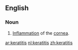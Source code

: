 ==English==

===Noun===
{{en-noun|keratitises}}
{{wikipedia}}

# {{pathology}} [[inflammation|Inflammation]] of the [[cornea]].

[[ar:keratitis]]
[[nl:keratitis]]
[[zh:keratitis]]